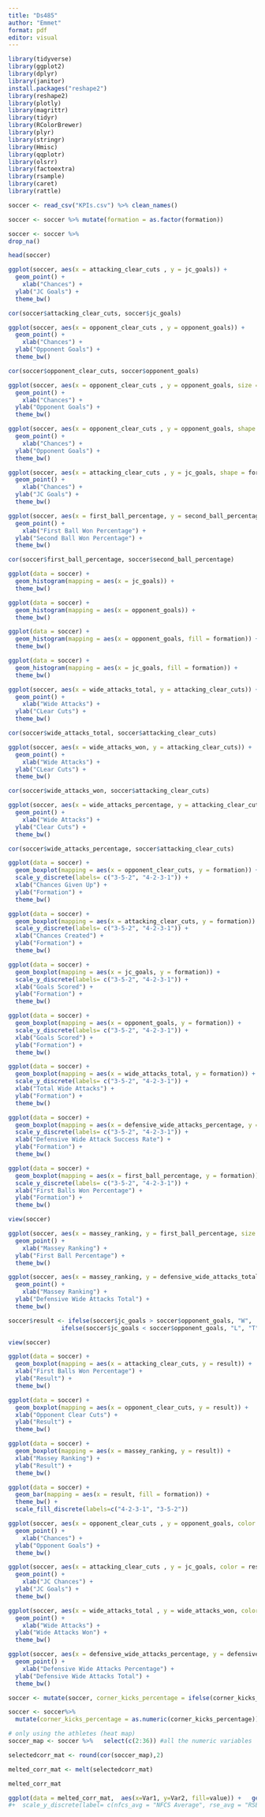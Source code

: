 ```yaml
---
title: "Ds485"
author: "Emmet"
format: pdf
editor: visual
---
```


```r
library(tidyverse)
library(ggplot2)
library(dplyr)
library(janitor)
install.packages("reshape2")
library(reshape2)
library(plotly)
library(magrittr)
library(tidyr)
library(RColorBrewer)
library(plyr)
library(stringr)
library(Hmisc)
library(qqplotr)
library(olsrr)
library(factoextra)
library(rsample)
library(caret)
library(rattle)
```

```r
soccer <- read_csv("KPIs.csv") %>% clean_names()
```

```r
soccer <- soccer %>% mutate(formation = as.factor(formation))
```

```r
soccer <- soccer %>%
drop_na()
```

```r
head(soccer)
```

```r
ggplot(soccer, aes(x = attacking_clear_cuts , y = jc_goals)) + 
  geom_point() +
    xlab("Chances") +
  ylab("JC Goals") + 
  theme_bw()
```

```r
cor(soccer$attacking_clear_cuts, soccer$jc_goals)
```

```r
ggplot(soccer, aes(x = opponent_clear_cuts , y = opponent_goals)) + 
  geom_point() +
    xlab("Chances") +
  ylab("Opponent Goals") + 
  theme_bw()
```

```r
cor(soccer$opponent_clear_cuts, soccer$opponent_goals)
```

```r
ggplot(soccer, aes(x = opponent_clear_cuts , y = opponent_goals, size = massey_ranking)) + 
  geom_point() +
    xlab("Chances") +
  ylab("Opponent Goals") + 
  theme_bw()
```

```r
ggplot(soccer, aes(x = opponent_clear_cuts , y = opponent_goals, shape = formation)) + 
  geom_point() +
    xlab("Chances") +
  ylab("Opponent Goals") + 
  theme_bw()
```

```r
ggplot(soccer, aes(x = attacking_clear_cuts , y = jc_goals, shape = formation)) + 
  geom_point() +
    xlab("Chances") +
  ylab("JC Goals") + 
  theme_bw()
```

```r
ggplot(soccer, aes(x = first_ball_percentage, y = second_ball_percentage)) + 
  geom_point() +
    xlab("First Ball Won Percentage") +
  ylab("Second Ball Won Percentage") + 
  theme_bw()
```

```r
cor(soccer$first_ball_percentage, soccer$second_ball_percentage)
```

```r
ggplot(data = soccer) + 
  geom_histogram(mapping = aes(x = jc_goals)) + 
  theme_bw() 
```

```r
ggplot(data = soccer) + 
  geom_histogram(mapping = aes(x = opponent_goals)) + 
  theme_bw() 
```

```r
ggplot(data = soccer) + 
  geom_histogram(mapping = aes(x = opponent_goals, fill = formation)) + 
  theme_bw() 
```

```r
ggplot(data = soccer) + 
  geom_histogram(mapping = aes(x = jc_goals, fill = formation)) + 
  theme_bw() 
```

```r
ggplot(soccer, aes(x = wide_attacks_total, y = attacking_clear_cuts)) + 
  geom_point() +
    xlab("Wide Attacks") +
  ylab("CLear Cuts") + 
  theme_bw()
```

```r
cor(soccer$wide_attacks_total, soccer$attacking_clear_cuts)
```

```r
ggplot(soccer, aes(x = wide_attacks_won, y = attacking_clear_cuts)) + 
  geom_point() +
    xlab("Wide Attacks") +
  ylab("CLear Cuts") + 
  theme_bw()
```

```r
cor(soccer$wide_attacks_won, soccer$attacking_clear_cuts)
```

```r
ggplot(soccer, aes(x = wide_attacks_percentage, y = attacking_clear_cuts)) + 
  geom_point() +
    xlab("Wide Attacks") +
  ylab("Clear Cuts") + 
  theme_bw()
```

```r
cor(soccer$wide_attacks_percentage, soccer$attacking_clear_cuts)
```

```r
ggplot(data = soccer) + 
  geom_boxplot(mapping = aes(x = opponent_clear_cuts, y = formation)) +
  scale_y_discrete(labels= c("3-5-2", "4-2-3-1")) +
  xlab("Chances Given Up") +
  ylab("Formation") + 
  theme_bw()
```

```r
ggplot(data = soccer) + 
  geom_boxplot(mapping = aes(x = attacking_clear_cuts, y = formation)) +
  scale_y_discrete(labels= c("3-5-2", "4-2-3-1")) +
  xlab("Chances Created") +
  ylab("Formation") + 
  theme_bw()
```

```r
ggplot(data = soccer) + 
  geom_boxplot(mapping = aes(x = jc_goals, y = formation)) +
  scale_y_discrete(labels= c("3-5-2", "4-2-3-1")) +
  xlab("Goals Scored") +
  ylab("Formation") + 
  theme_bw()
```

```r
ggplot(data = soccer) + 
  geom_boxplot(mapping = aes(x = opponent_goals, y = formation)) +
  scale_y_discrete(labels= c("3-5-2", "4-2-3-1")) +
  xlab("Goals Scored") +
  ylab("Formation") + 
  theme_bw()
```

```r
ggplot(data = soccer) + 
  geom_boxplot(mapping = aes(x = wide_attacks_total, y = formation)) +
  scale_y_discrete(labels= c("3-5-2", "4-2-3-1")) +
  xlab("Total Wide Attacks") +
  ylab("Formation") + 
  theme_bw()
```

```r
ggplot(data = soccer) + 
  geom_boxplot(mapping = aes(x = defensive_wide_attacks_percentage, y = formation)) +
  scale_y_discrete(labels= c("3-5-2", "4-2-3-1")) +
  xlab("Defensive Wide Attack Success Rate") +
  ylab("Formation") + 
  theme_bw()
```

```r
ggplot(data = soccer) + 
  geom_boxplot(mapping = aes(x = first_ball_percentage, y = formation)) +
  scale_y_discrete(labels= c("3-5-2", "4-2-3-1")) +
  xlab("First Balls Won Percentage") +
  ylab("Formation") + 
  theme_bw()
```

```r
view(soccer)
```

```r
ggplot(soccer, aes(x = massey_ranking, y = first_ball_percentage, size = second_ball_percentage)) + 
  geom_point() +
    xlab("Massey Ranking") +
  ylab("First Ball Percentage") + 
  theme_bw()
```

```r
ggplot(soccer, aes(x = massey_ranking, y = defensive_wide_attacks_total, size = defensive_wide_attacks_percentage)) + 
  geom_point() +
    xlab("Massey Ranking") +
  ylab("Defensive Wide Attacks Total") + 
  theme_bw()
```

```r
soccer$result <- ifelse(soccer$jc_goals > soccer$opponent_goals, "W",
               ifelse(soccer$jc_goals < soccer$opponent_goals, "L", "T"))

view(soccer)
```

```r
ggplot(data = soccer) + 
  geom_boxplot(mapping = aes(x = attacking_clear_cuts, y = result)) +
  xlab("First Balls Won Percentage") +
  ylab("Result") + 
  theme_bw()
```

```r
ggplot(data = soccer) + 
  geom_boxplot(mapping = aes(x = opponent_clear_cuts, y = result)) +
  xlab("Opponent Clear Cuts") +
  ylab("Result") + 
  theme_bw()
```

```r
ggplot(data = soccer) + 
  geom_boxplot(mapping = aes(x = massey_ranking, y = result)) +
  xlab("Massey Ranking") +
  ylab("Result") + 
  theme_bw()
```

```r
ggplot(data = soccer) + 
  geom_bar(mapping = aes(x = result, fill = formation)) + 
  theme_bw() +
  scale_fill_discrete(labels=c("4-2-3-1", "3-5-2")) 
```

```r
ggplot(soccer, aes(x = opponent_clear_cuts , y = opponent_goals, color = result)) + 
  geom_point() +
    xlab("Chances") +
  ylab("Opponent Goals") + 
  theme_bw()
```

```r
ggplot(soccer, aes(x = attacking_clear_cuts , y = jc_goals, color = result)) + 
  geom_point() +
    xlab("JC Chances") +
  ylab("JC Goals") + 
  theme_bw()
```

```r
ggplot(soccer, aes(x = wide_attacks_total , y = wide_attacks_won, color = result)) + 
  geom_point() +
    xlab("Wide Attacks") +
  ylab("Wide Attacks Won") + 
  theme_bw()
```

```r
ggplot(soccer, aes(x = defensive_wide_attacks_percentage, y = defensive_wide_attacks_total, color = result)) + 
  geom_point() +
    xlab("Defensive Wide Attacks Percentage") +
  ylab("Defensive Wide Attacks Total") + 
  theme_bw()
```

```r
soccer <- mutate(soccer, corner_kicks_percentage = ifelse(corner_kicks_percentage == "#DIV/0!", NA, corner_kicks_percentage))
```

```r
soccer <- soccer%>% 
  mutate(corner_kicks_percentage = as.numeric(corner_kicks_percentage))
```

```r
# only using the athletes (heat map)
soccer_map <- soccer %>%   select(c(2:36)) #all the numeric variables 

selectedcorr_mat <- round(cor(soccer_map),2)  

melted_corr_mat <- melt(selectedcorr_mat)

melted_corr_mat

```

```r

ggplot(data = melted_corr_mat,  aes(x=Var1, y=Var2, fill=value)) +   geom_tile() +  scale_fill_distiller(palette="RdBu",direction=1,limits=c(-1,1))+  geom_text(aes(Var2, Var1, label = value),           color = "black", size = 4)
#+  scale_y_discrete(label= c(nfcs_avg = "NFCS Average", rse_avg = "RSE Average",scsr_avg="SCSR Average",                 smirr_avg = "SMIRR Average", smirn_avg = "SMIRN Average",smirx_avg="SMIRX Average", smirc_avg = "SMIRC Average", smirb_avg = "SMIRB Average",smir_avg="SMIR Average",nmrq_avg="NMRQ Average",pss_avg="PSS Average",mil_avg="MiL Average",aims_avg="AIMS Average"))+  scale_x_discrete(label= c(nfcs_avg = "NFCS Average", rse_avg = "RSE Average",scsr_avg="SCSR Average",                 smirr_avg = "SMIRR Average", smirn_avg = "SMIRN Average",smirx_avg="SMIRX Average", smirc_avg = "SMIRC Average", smirb_avg = "SMIRB Average",smir_avg="SMIR Average",nmrq_avg="NMRQ Average",pss_avg="PSS Average",mil_avg="MiL Average",aims_avg="AIMS Average"))+  labs(x=NULL,y=NULL,fill=stringr::str_wrap("Correlation Coefficient",width=12))+  theme_bw() +  theme( axis.text.x  = element_text(angle=90))
```
